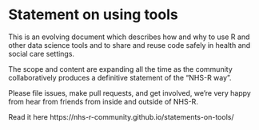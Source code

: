 # Statement on using tools

This is an evolving document which describes how and why to use R and other data science tools and to share and reuse
code safely in health and social care settings.

The scope and content are expanding all the time as the community collaboratively produces a definitive statement of the
"NHS-R way".

Please file issues, make pull requests, and get involved, we're very happy from hear from friends from inside and
outside of NHS-R.

Read it here https://nhs-r-community.github.io/statements-on-tools/
